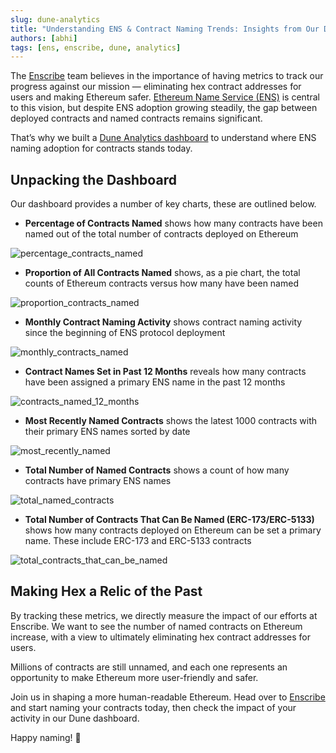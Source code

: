 ```yaml
---
slug: dune-analytics
title: "Understanding ENS & Contract Naming Trends: Insights from Our Dune Dashboard"
authors: [abhi]
tags: [ens, enscribe, dune, analytics]
---
```


The [Enscribe](https://www.enscribe.xyz) team believes in the importance of having metrics to track our progress against our mission — eliminating hex contract addresses for users and making Ethereum safer.  [Ethereum Name Service (ENS)](https://ens.domains/) is central to this vision, but despite ENS adoption growing steadily, the gap between deployed contracts and named contracts remains significant.

That’s why we built a [Dune Analytics dashboard](https://dune.com/enscribe/contract-naming) to understand where ENS naming adoption for contracts stands today.

## Unpacking the Dashboard

Our dashboard provides a number of key charts, these are outlined below.

- **Percentage of Contracts Named** shows how many contracts have been named out of the total number of contracts deployed on Ethereum

![percentage_contracts_named](percentage_contracts_named.png)

- **Proportion of All Contracts Named** shows, as a pie chart, the total counts of Ethereum contracts versus how many have been named

![proportion_contracts_named](proportion_contracts_named.png)

- **Monthly Contract Naming Activity** shows contract naming activity since the beginning of ENS protocol deployment 

![monthly_contracts_named](monthly_contracts_named.png)

- **Contract Names Set in Past 12 Months** reveals how many contracts have been assigned a primary ENS name in the past 12 months

![contracts_named_12_months](contracts_named_12_months.png)

- **Most Recently Named Contracts** shows the latest 1000 contracts with their primary ENS names sorted by date

![most_recently_named](most_recently_named.png)

- **Total Number of Named Contracts** shows a count of how many contracts have primary ENS names

![total_named_contracts](total_named_contracts.png)

- **Total Number of Contracts That Can Be Named (ERC-173/ERC-5133)** shows how many contracts deployed on Ethereum can be set a primary name. These include ERC-173 and ERC-5133 contracts

![total_contracts_that_can_be_named](total_contracts_that_can_be_named.png)

## Making Hex a Relic of the Past

By tracking these metrics, we directly measure the impact of our efforts at Enscribe. We want to see the number of named contracts on Ethereum increase, with a view to ultimately eliminating hex contract addresses for users.

Millions of contracts are still unnamed, and each one represents an opportunity to make Ethereum more user-friendly and safer.

Join us in shaping a more human-readable Ethereum. Head over to [Enscribe](https://www.enscribe.xyz) and start naming your contracts today, then check the impact of your activity in our Dune dashboard.

Happy naming! 🚀